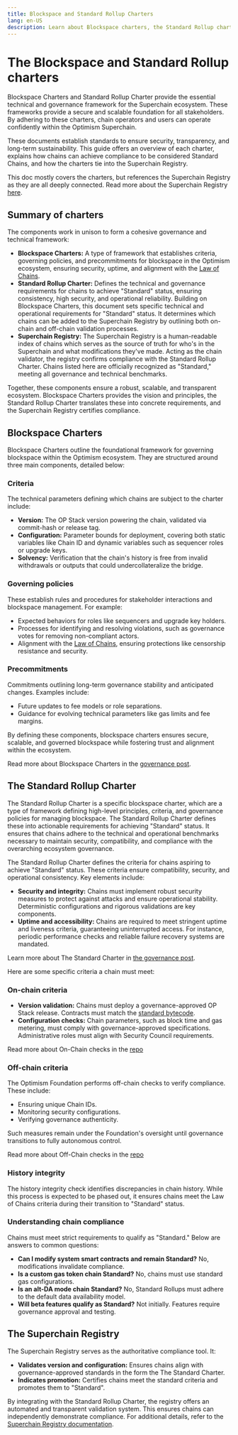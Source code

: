 ```yaml
---
title: Blockspace and Standard Rollup Charters
lang: en-US
description: Learn about Blockspace charters, the Standard Rollup charter, and the Superchain Registry.
---
```


# The Blockspace and Standard Rollup charters

Blockspace Charters and Standard Rollup Charter provide the essential technical and governance framework for the Superchain ecosystem. These frameworks provide a secure and scalable foundation for all stakeholders. By adhering to these charters, chain operators and users can operate confidently within the Optimism Superchain.

These documents establish standards to ensure security, transparency, and long-term sustainability. This guide offers an overview of each charter, explains how chains can achieve compliance to be considered Standard Chains, and how the charters tie into the Superchain Registry.

This doc mostly covers the charters, but references the Superchain Registry as they are all deeply connected. Read more about the Superchain Registry [here](./superchain-registry).

## Summary of charters

The components work in unison to form a cohesive governance and technical framework:

*   **Blockspace Charters:** A type of framework that establishes criteria, governing policies, and precommitments for blockspace in the Optimism ecosystem, ensuring security, uptime, and alignment with the [Law of Chains](https://github.com/ethereum-optimism/OPerating-manual/blob/main/Law%20of%20Chains.md).
*   **Standard Rollup Charter:** Defines the technical and governance requirements for chains to achieve "Standard" status, ensuring consistency, high security, and operational reliability. Building on Blockspace Charters, this document sets specific technical and operational requirements for "Standard" status. It determines which chains can be added to the Superchain Registry by outlining both on-chain and off-chain validation processes.
*   **Superchain Registry:** The Superchain Registry is a human-readable index of chains which serves as the source of truth for who's in the Superchain and what modifications they've made. Acting as the chain validator, the registry confirms compliance with the Standard Rollup Charter. Chains listed here are officially recognized as "Standard," meeting all governance and technical benchmarks.

Together, these components ensure a robust, scalable, and transparent ecosystem. Blockspace Charters provides the vision and principles, the Standard Rollup Charter translates these into concrete requirements, and the Superchain Registry certifies compliance.

## Blockspace Charters

Blockspace Charters outline the foundational framework for governing blockspace within the Optimism ecosystem. They are structured around three main components, detailed below:

### Criteria

The technical parameters defining which chains are subject to the charter include:

*   **Version:** The OP Stack version powering the chain, validated via commit-hash or release tag.
*   **Configuration:** Parameter bounds for deployment, covering both static variables like Chain ID and dynamic variables such as sequencer roles or upgrade keys.
*   **Solvency:** Verification that the chain's history is free from invalid withdrawals or outputs that could undercollateralize the bridge.

### Governing policies

These establish rules and procedures for stakeholder interactions and blockspace management. For example:

*   Expected behaviors for roles like sequencers and upgrade key holders.
*   Processes for identifying and resolving violations, such as governance votes for removing non-compliant actors.
*   Alignment with the [Law of Chains](https://github.com/ethereum-optimism/OPerating-manual/blob/main/Law%20of%20Chains.md), ensuring protections like censorship resistance and security.

### Precommitments

Commitments outlining long-term governance stability and anticipated changes. Examples include:

*   Future updates to fee models or role separations.
*   Guidance for evolving technical parameters like gas limits and fee margins.

By defining these components, blockspace charters ensures secure, scalable, and governed blockspace while fostering trust and alignment within the ecosystem.

Read more about Blockspace Charters in the [governance post](https://gov.optimism.io/t/season-6-introducing-blockspace-charters-superchain-first-governance/8133).

## The Standard Rollup Charter

The Standard Rollup Charter is a specific blockspace charter, which are a type of framework defining high-level principles, criteria, and governance policies for managing blockspace. The Standard Rollup Charter defines these into actionable requirements for achieving "Standard" status. It ensures that chains adhere to the technical and operational benchmarks necessary to maintain security, compatibility, and compliance with the overarching ecosystem governance.

The Standard Rollup Charter defines the criteria for chains aspiring to achieve "Standard" status. These criteria ensure compatibility, security, and operational consistency. Key elements include:

*   **Security and integrity:** Chains must implement robust security measures to protect against attacks and ensure operational stability. Deterministic configurations and rigorous validations are key components.
*   **Uptime and accessibility:** Chains are required to meet stringent uptime and liveness criteria, guaranteeing uninterrupted access. For instance, periodic performance checks and reliable failure recovery systems are mandated.

Learn more about The Standard Charter in [the governance post](https://github.com/ethereum-optimism/OPerating-manual/blob/feat/standard-rollup-charter/Standard%20Rollup%20Charter.md#standard-rollup-charter).

Here are some specific criteria a chain must meet:

### On-chain criteria

*   **Version validation:** Chains must deploy a governance-approved OP Stack release. Contracts must match the [standard bytecode](https://github.com/ethereum-optimism/superchain-registry/blob/main/validation/standard/standard-versions-mainnet.toml).
*   **Configuration checks:** Chain parameters, such as block time and gas metering, must comply with governance-approved specifications. Administrative roles must align with Security Council requirements.

Read more about On-Chain checks in the [repo](https://github.com/ethereum-optimism/OPerating-manual/blob/feat/standard-rollup-charter/Standard%20Rollup%20Charter.md#onchain-criteria)

### Off-chain criteria

The Optimism Foundation performs off-chain checks to verify compliance. These include:

*   Ensuring unique Chain IDs.
*   Monitoring security configurations.
*   Verifying governance authenticity.

Such measures remain under the Foundation's oversight until governance transitions to fully autonomous control.

Read more about Off-Chain checks in the [repo](https://github.com/ethereum-optimism/OPerating-manual/blob/feat/standard-rollup-charter/Standard%20Rollup%20Charter.md#offchain-criteria)

### History integrity

The history integrity check identifies discrepancies in chain history. While this process is expected to be phased out, it ensures chains meet the Law of Chains criteria during their transition to "Standard" status.

### Understanding chain compliance

Chains must meet strict requirements to qualify as "Standard." Below are answers to common questions:

*   **Can I modify system smart contracts and remain Standard?** No, modifications invalidate compliance.
*   **Is a custom gas token chain Standard?** No, chains must use standard gas configurations.
*   **Is an alt-DA mode chain Standard?** No, Standard Rollups must adhere to the default data availability model.
*   **Will beta features qualify as Standard?** Not initially. Features require governance approval and testing.

## The Superchain Registry

The Superchain Registry serves as the authoritative compliance tool. It:

*   **Validates version and configuration:** Ensures chains align with governance-approved standards in the form the The Standard Charter.
*   **Indicates promotion:** Certifies chains meet the standard criteria and promotes them to "Standard".

By integrating with the Standard Rollup Charter, the registry offers an automated and transparent validation system. This ensures chains can independently demonstrate compliance. For additional details, refer to the [Superchain Registry documentation](./superchain-registry).
